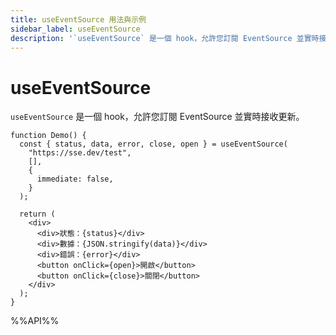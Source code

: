 ```yaml
---
title: useEventSource 用法與示例
sidebar_label: useEventSource
description: '`useEventSource` 是一個 hook，允許您訂閱 EventSource 並實時接收更新。 本文介紹其用法、最佳實踐與代碼示例。適用於 React 開發中需要處理副作用的場景。'
---
```

# useEventSource

`useEventSource` 是一個 hook，允許您訂閱 EventSource 並實時接收更新。

```tsx live
function Demo() {
  const { status, data, error, close, open } = useEventSource(
    "https://sse.dev/test",
    [],
    {
      immediate: false,
    }
  );

  return (
    <div>
      <div>狀態：{status}</div>
      <div>數據：{JSON.stringify(data)}</div>
      <div>錯誤：{error}</div>
      <button onClick={open}>開啟</button>
      <button onClick={close}>關閉</button>
    </div>
  );
}
```

%%API%%
